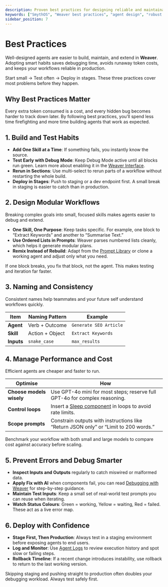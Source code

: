 ```yaml
---
description: Proven best practices for designing reliable and maintainable agents in SmythOS Weaver. Learn how to structure workflows, test effectively, name consistently, manage costs, and prevent errors.
keywords: ["SmythOS", "Weaver best practices", "agent design", "robust workflows", "debugging strategies", "no code agent orchestration", "workflow optimization", "LLM cost control", "agent modularity"]
sidebar_position: 7
---
```


# Best Practices

Well-designed agents are easier to build, maintain, and extend in **Weaver**. Adopting smart habits saves debugging time, avoids runaway token costs, and keeps your workflows reliable in production.

<InfoCallout title="Quick Rule of Thumb">
Start small → Test often → Deploy in stages. These three practices cover most problems before they happen.
</InfoCallout>

<Spacer size="md" />

## Why Best Practices Matter

Every extra token consumed is a cost, and every hidden bug becomes harder to track down later. By following best practices, you’ll spend less time firefighting and more time building agents that work as expected.

<Spacer size="md" />

## 1. Build and Test Habits

- **Add One Skill at a Time**: If something fails, you instantly know the source.  
- **Test Early with Debug Mode**: Keep Debug Mode active until all blocks run green. Learn more about enabling it in the [Weaver Interface](/docs/agent-weaver/weaver-interface).  
- **Rerun in Sections**: Use multi-select to rerun parts of a workflow without restarting the whole build.  
- **Deploy in Stages**: Push to staging or a dev endpoint first. A small break in staging is easier to catch than in production.

<Spacer size="md" />

## 2. Design Modular Workflows

Breaking complex goals into small, focused skills makes agents easier to debug and extend.  

- **One Skill, One Purpose**: Keep tasks specific. For example, one block to “Extract Keywords” and another to “Summarise Text.”  
- **Use Ordered Lists in Prompts**: Weaver parses numbered lists cleanly, which helps it generate modular plans.  
- **Remix Instead of Rebuild**: Adapt from the [Prompt Library](/docs/agent-weaver/prompt-library) or clone a working agent and adjust only what you need.  

<TipCallout title="Why Modularity Helps">
If one block breaks, you fix that block, not the agent. This makes testing and iteration far faster.
</TipCallout>

<Spacer size="md" />

## 3. Naming and Consistency

Consistent names help teammates and your future self understand workflows quickly.

| Item | Naming Pattern | Example |
|------|----------------|---------|
| **Agent** | Verb + Outcome | `Generate SEO Article` |
| **Skill** | Action + Object | `Extract Keywords` |
| **Inputs** | `snake_case` | `max_results` |

<Spacer size="md" />

## 4. Manage Performance and Cost

Efficient agents are cheaper and faster to run.  

| Optimise | How |
|----------|-----|
| **Choose models wisely** | Use GPT-4o mini for most steps; reserve full GPT-4o for complex reasoning. |
| **Control loops** | Insert a [Sleep component](/docs/agent-studio/components/advanced/sleep) in loops to avoid rate limits. |
| **Scope prompts** | Constrain outputs with instructions like “Return JSON only” or “Limit to 200 words.” |

<InfoCallout title="Pro Tip">
Benchmark your workflow with both small and large models to compare cost against accuracy before scaling.
</InfoCallout>

<Spacer size="md" />

## 5. Prevent Errors and Debug Smarter

- **Inspect Inputs and Outputs** regularly to catch miswired or malformed data.  
- **Apply Fix with AI** when components fail, you can read [Debugging with Weaver](/docs/agent-weaver/debugging-agents) for step-by-step guidance.  
- **Maintain Test Inputs**: Keep a small set of real-world test prompts you can reuse when iterating.  
- **Watch Status Colours**: Green = working, Yellow = waiting, Red = failed. These act as a live error map.  

<Spacer size="md" />

## 6. Deploy with Confidence

- **Stage First, Then Production**: Always test in a staging environment before exposing agents to end users.  
- **Log and Monitor**: Use [Agent Logs](/docs/agent-studio/manage-agents/logs) to review execution history and spot slow or failing steps.  
- **Rollback Timeline**: If a recent change introduces instability, use rollback to return to the last working version.  

<WarningCallout title="Avoid Hotfix Fatigue">
Skipping staging and pushing straight to production often doubles your debugging workload. Always test safely first.
</WarningCallout>
